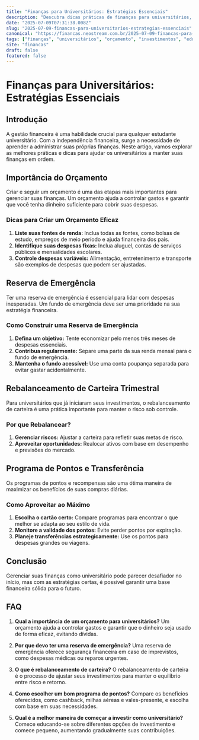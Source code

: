 ```yaml
---
title: "Finanças para Universitários: Estratégias Essenciais"
description: "Descubra dicas práticas de finanças para universitários, incluindo orçamento, reserva de emergência e mais. Um guia completo para estudantes."
date: "2025-07-09T07:31:38.008Z"
slug: "2025-07-09-financas-para-universitarios-estrategias-essenciais"
canonical: "https://financas.neostream.com.br/2025-07-09-financas-para-universitarios-estrategias-essenciais"
tags: ["finanças", "universitários", "orçamento", "investimentos", "educação financeira"]
site: "financas"
draft: false
featured: false
---
```


# Finanças para Universitários: Estratégias Essenciais

## Introdução

A gestão financeira é uma habilidade crucial para qualquer estudante universitário. Com a independência financeira, surge a necessidade de aprender a administrar suas próprias finanças. Neste artigo, vamos explorar as melhores práticas e dicas para ajudar os universitários a manter suas finanças em ordem.

## Importância do Orçamento

Criar e seguir um orçamento é uma das etapas mais importantes para gerenciar suas finanças. Um orçamento ajuda a controlar gastos e garantir que você tenha dinheiro suficiente para cobrir suas despesas.

### Dicas para Criar um Orçamento Eficaz

1. **Liste suas fontes de renda:** Inclua todas as fontes, como bolsas de estudo, empregos de meio período e ajuda financeira dos pais.
2. **Identifique suas despesas fixas:** Inclua aluguel, contas de serviços públicos e mensalidades escolares.
3. **Controle despesas variáveis:** Alimentação, entretenimento e transporte são exemplos de despesas que podem ser ajustadas.

## Reserva de Emergência

Ter uma reserva de emergência é essencial para lidar com despesas inesperadas. Um fundo de emergência deve ser uma prioridade na sua estratégia financeira.

### Como Construir uma Reserva de Emergência

1. **Defina um objetivo:** Tente economizar pelo menos três meses de despesas essenciais.
2. **Contribua regularmente:** Separe uma parte da sua renda mensal para o fundo de emergência.
3. **Mantenha o fundo acessível:** Use uma conta poupança separada para evitar gastar acidentalmente.

## Rebalanceamento de Carteira Trimestral

Para universitários que já iniciaram seus investimentos, o rebalanceamento de carteira é uma prática importante para manter o risco sob controle.

### Por que Rebalancear?

1. **Gerenciar riscos:** Ajustar a carteira para refletir suas metas de risco.
2. **Aproveitar oportunidades:** Realocar ativos com base em desempenho e previsões do mercado.

## Programa de Pontos e Transferência

Os programas de pontos e recompensas são uma ótima maneira de maximizar os benefícios de suas compras diárias.

### Como Aproveitar ao Máximo

1. **Escolha o cartão certo:** Compare programas para encontrar o que melhor se adapta ao seu estilo de vida.
2. **Monitore a validade dos pontos:** Evite perder pontos por expiração.
3. **Planeje transferências estrategicamente:** Use os pontos para despesas grandes ou viagens.

## Conclusão

Gerenciar suas finanças como universitário pode parecer desafiador no início, mas com as estratégias certas, é possível garantir uma base financeira sólida para o futuro.

## FAQ

1. **Qual a importância de um orçamento para universitários?**
   Um orçamento ajuda a controlar gastos e garantir que o dinheiro seja usado de forma eficaz, evitando dívidas.

2. **Por que devo ter uma reserva de emergência?**
   Uma reserva de emergência oferece segurança financeira em caso de imprevistos, como despesas médicas ou reparos urgentes.

3. **O que é rebalanceamento de carteira?**
   O rebalanceamento de carteira é o processo de ajustar seus investimentos para manter o equilíbrio entre risco e retorno.

4. **Como escolher um bom programa de pontos?**
   Compare os benefícios oferecidos, como cashback, milhas aéreas e vales-presente, e escolha com base em suas necessidades.

5. **Qual é a melhor maneira de começar a investir como universitário?**
   Comece educando-se sobre diferentes opções de investimento e comece pequeno, aumentando gradualmente suas contribuições.